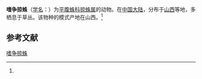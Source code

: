 {{Speciesbox
| name = 嗜争掠蛛
| status = 
| status_system = 
| image = 
| genus = Drassodes
| species = dispulsoides
| authority = (Schenkel, 1963)<ref name='id14305'>{{cite web| url =http://www.bioinfo.cn/db05/BjdwSpecies.php?action=view&id=14305| title =嗜争掠蛛| work =《中国动物物种编目数据库》| publisher =中国科学院微生物研究所| author =中国科学院动物研究所| accessdate =2009-04-28| deadurl =yes| archiveurl =https://web.archive.org/web/20160305022142/http://www.bioinfo.cn/db05/BjdwSpecies.php?action=view&id=14305| archivedate =2016-03-05}}</ref>
}}

'''嗜争掠蛛'''（[[学名|学名]]：{{lang|la|''Drassodes dispulsoides''}}）为[[平腹蛛科|平腹蛛科]][[掠蛛属|掠蛛属]]的动物。在[[中国大陆|中国大陆]]，分布于[[山西|山西]]等地，多栖息于草丛。该物种的模式产地在山西。<ref name='id14305'/>

== 参考文献 ==
{{reflist}}

{{Wikispecies|Drassodes dispulsoides}}
{{Taxonbar|from=Q1978509}}

[[Category:掠蛛属|嗜争掠蛛]]


{{蜘蛛小作品}}